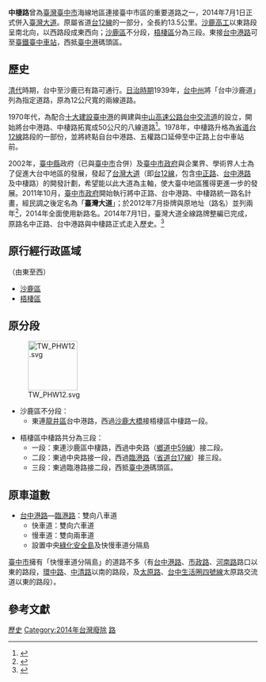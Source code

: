 {{Otheruses|臺灣大道|subject=[[臺中市|臺中市]]中棲路段的慨況|other=此段道路的另一個道路名稱}}
{{Infobox TwRoad2|
|bgcolorh=
|colorh=
|code=
|name=[[File:TW_PHW12.svg|24px]]中棲路
|level=原{{Jct|country=TWN|PH|12}}之一部分
|enname=Zhongqi Road
|length= 13.5
|lastext=
|speedhigh=
|line=雙向各三快車道<br>及一慢車道
|start=
|end=
|junc=[[File:TW_PHW61.svg|20px]]{{TWFreewayIC|154|梧棲}}<br>{{Jct|country=TWN|PH|1}}
|img= Taiwna Highway No.12 01.JPG
|cap= 台中港路於[[沙鹿區|沙鹿區]]續接之'''中棲路'''，前方高架道路為[[福爾摩沙高速公路|中二高]]
|size=
|left= [[臺中港|臺中港]]
|right= [[台中港路|台中港路]]
|leftdirection=W
|rightdirection=E
|sec=梧棲區分一段～三段<br>沙鹿區不分段
|leftend=y
}}

'''中棲路'''曾為[[臺灣|臺灣]][[臺中市|臺中市]]海線地區連接臺中市區的重要道路之一，2014年7月1日正式併入[[臺灣大道|臺灣大道]]。原屬省道[[台12線|台12線]]的一部分，全長約13.5公里。[[臺中市立沙鹿工業高級中等學校|沙鹿高工]]以東路段呈南北向，以西路段成東西向；[[沙鹿區|沙鹿區]]不分段，[[梧棲區|梧棲區]]分為三段。東接[[台中港路|台中港路]]可至[[臺鐵|臺鐵]][[臺中車站|臺中車站]]，西抵[[臺中港|臺中港]]碼頭區。

== 歷史 ==
{{main|台12線}}
[[清代|清代]]時期，台中至沙鹿已有路可通行。[[台灣日治時期|日治時期]]1939年，[[台中州|台中州]]將「台中沙鹿道」列為指定道路，原為12公尺寬的兩線道路。

1970年代，為配合[[十大建設|十大建設]][[臺中港|臺中港]]的興建與[[中山高速公路|中山高速公路]][[台中交流道|台中交流道]]的設立，開始將台中港路、中棲路拓寬成50公尺的八線道路<ref>{{Cite web |url=http://www.thu.edu.tw/3_common/x_specially/takewalk/1_guide/3_spot.php?no=3 |title=東海大學校門史（附當時照片） |accessdate=2011-01-21 |archive-date=2011-01-08 |archive-url=https://web.archive.org/web/20110108040112/http://www.thu.edu.tw/3_common/x_specially/takewalk/1_guide/3_spot.php?no=3 |dead-url=no }}</ref>。1978年，中棲路升格為[[省道|省道]][[台12線|台12線]]路段的一部份，並將終點自台中港路、五權路口延伸至中正路上台中車站前。

2002年，[[臺中縣|臺中縣]]政府（已與[[臺中市_(省轄市)|臺中市]]合併）及[[臺中市政府|臺中市政府]]與企業界、學術界人士為了促進大台中地區的發展，發起了[[台灣大道|台灣大道]]（即[[台12線|台12線]]，包含[[中正路_(台中市)|中正路]]、[[台中港路|台中港路]]及中棲路）的開發計劃，希望能以此大道為主軸，使大臺中地區獲得更進一步的發展。2011年10月，[[臺中市政府|臺中市政府]]開始執行將中正路、台中港路、中棲路統一路名計畫，經民調之後定名為「'''臺灣大道'''」；於2012年7月掛牌與原地址（路名）並列兩年<ref>{{Cite web |url=http://taiwanblv.civil.taichung.gov.tw/TCCCIV/Web/DownLoad/%E8%87%BA%E7%81%A3%E5%A4%A7%E9%81%93%E5%B0%8D%E7%85%A7%E8%A1%A810107.xls |title=臺灣大道路牌與原道路路牌 對照表 |accessdate=2012-07-13 |archive-date=2014-07-14 |archive-url=https://web.archive.org/web/20140714165158/http://taiwanblv.civil.taichung.gov.tw/TCCCIV/Web/DownLoad/%E8%87%BA%E7%81%A3%E5%A4%A7%E9%81%93%E5%B0%8D%E7%85%A7%E8%A1%A810107.xls |dead-url=yes }}</ref>，2014年全面使用新路名。2014年7月1日，臺灣大道全線路牌整編已完成，原路名中正路、台中港路與中棲路正式走入歷史。<ref>{{cite web|url=http://www.chinatimes.com/realtimenews/20140701005316-260405|publisher=中時電子報|author=盧金足|title=不再新舊並行 台灣大道今起為單一路名|date=2014-07-01|accessdate=2014-07-08|archive-date=2014-07-14|archive-url=https://web.archive.org/web/20140714113554/http://www.chinatimes.com/realtimenews/20140701005316-260405|dead-url=no}}</ref>

== 原行經行政區域 ==
（由東至西）
*[[沙鹿區|沙鹿區]]
*[[梧棲區|梧棲區]]

== 原分段 ==
[[File:TW_PHW12.svg|100px]]
*沙鹿區不分段：
**東連[[龍井區|龍井區]]台中港路，西過[[沙鹿大橋|沙鹿大橋]]接梧棲區中棲路一段。

*梧棲區中棲路共分為三段：
**一段：東連沙鹿區中棲路，西過中央路（[[台中市鄉道列表|鄉道]][[中59線|中59線]]）接二段。
**二段：東過中央路接一段，西過[[臨港路_(台中市)|臨港路]]（[[省道|省道]][[台17線|台17線]]）接三段。 
**三段：東過臨港路接二段，西抵[[臺中港|臺中港]]碼頭區。

==原車道數==
*[[台中港路|台中港路]]—[[臨港路_(台中市)|臨港路]]：雙向八車道
**快車道：雙向六車道
**慢車道：雙向兩車道
**設置中央[[綠化|綠化]][[安全島|安全島]]及快慢車道分隔島

[[臺中市|臺中市]]擁有「快慢車道分隔島」的道路不多（有[[台中港路|台中港路]]、[[市政路|市政路]]、[[河南路_(台中市)|河南路]]路口以東的路段，[[環中路|環中路]]、[[中清路|中清路]]以南的路段，及[[太原路|太原路]]、[[台中生活圈四號道路|台中生活圈四號線]]太原路交流道以東的路段）。

== 參考文獻 ==
<div class="references-small">
<references />
</div>

[[Category:臺中市街道|歷史]]
[[Category:2014年台灣廢除|Category:2014年台灣廢除]]
[[Category:臺中市交通史|路]]